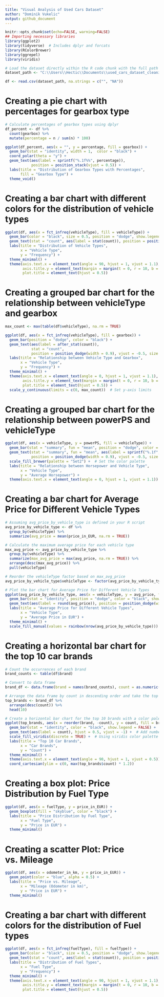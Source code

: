 ```yaml
---
title: "Visual Analysis of Used Cars Dataset"
author: "Dominik Vukelic"
output: github_document
---
```


```r
knitr::opts_chunk$set(echo=FALSE, warning=FALSE)
## Importing necessary libraries
library(ggplot2)
library(tidyverse)  # Includes dplyr and forcats
library(RColorBrewer)
library(ggrepel)
library(viridis)
```

```r
# Load the dataset directly within the R code chunk with the full path
dataset_path <- "C:\\Users\\Hectic\\Documents\\used_cars_dataset_cleaning\\cleaned starting file\\cleaned_autos.csv"

df <- read.csv(dataset_path, na.strings = c("", "NA"))
```

# Creating a pie chart with percentages for gearbox type

```r
# Calculate percentages of gearbox types using dplyr
df_percent <- df %>%
  count(gearbox) %>%
  mutate(percentage = n / sum(n) * 100)

ggplot(df_percent, aes(x = "", y = percentage, fill = gearbox)) +
  geom_bar(stat = "identity", width = 1,  color = "black") +
  coord_polar(theta = "y") +
  geom_text(aes(label = sprintf("%.1f%%", percentage)),
            position = position_stack(vjust = 0.5)) +
  labs(title = "Distribution of Gearbox Types with Percentages",
       fill = "Gearbox Type") +
  theme_void()
```

# Creating a bar chart with different colors for the distribution of vehicle types

```r
ggplot(df, aes(x = fct_infreq(vehicleType), fill = vehicleType)) +
  geom_bar(color = "black", size = 0.5, position = "dodge", show.legend = FALSE) +
  geom_text(stat = "count", aes(label = stat(count)), position = position_dodge(width = 0.9), vjust = -0.5) +  # Add numbers into the bars
  labs(title = "Distribution of Vehicle Types",
       x = "Vehicle Type",
       y = "Frequency") +
  theme_minimal() +
  theme(axis.text.x = element_text(angle = 90, hjust = 1, vjust = 1.1),
        axis.title.y = element_text(margin = margin(t = 0, r = 10, b = 0, l = 0)),
        plot.title = element_text(hjust = 0.5))
```

# Creating a grouped bar chart for the relationship between vehicleType and gearbox

```r
max_count <- max(table(df$vehicleType), na.rm = TRUE)

ggplot(df, aes(x = fct_infreq(vehicleType), fill = gearbox)) +
  geom_bar(position = "dodge", color = "black") +
  geom_text(aes(label = after_stat(count)),
            stat = "count",
            position = position_dodge(width = 0.9), vjust = -0.5, size = 3) +
  labs(title = "Relationship between Vehicle Type and Gearbox",
       x = "Vehicle Type",
       y = "Frequency") +
  theme_minimal() +
  theme(axis.text.x = element_text(angle = 0, hjust = 1, vjust = 1.1),
        axis.title.y = element_text(margin = margin(t = 0, r = 10, b = 0, l = 0)),
        plot.title = element_text(hjust = 0.5)) +
  scale_y_continuous(limits = c(0, max_count))  # Set y-axis limits
```

# Creating a grouped bar chart for the relationship between powerPS and vehicleType

```r
ggplot(df, aes(x = vehicleType, y = powerPS, fill = vehicleType)) +
  geom_bar(stat = "summary", fun = "mean", position = "dodge", color = "black", show.legend = FALSE) +
  geom_text(stat = "summary", fun = "mean", aes(label = sprintf("%.1f", after_stat(y))),
            position = position_dodge(width = 0.9), vjust = -0.5, size = 3) +  # Add numbers into the bars
  scale_fill_brewer(palette = "Set2") +  # Set the color palette
  labs(title = "Relationship between Horsepower and Vehicle Type",
       x = "Vehicle Type",
       y = "Average Horsepower") +
  theme(axis.text.x = element_text(angle = 0, hjust = 1, vjust = 1.1))
```

# Creating a bar chart for Average Price for Different Vehicle Types

```r

# Assuming avg_price_by_vehicle_type is defined in your R script
avg_price_by_vehicle_type <- df %>%
  group_by(vehicleType) %>%
  summarize(avg_price = mean(price_in_EUR, na.rm = TRUE))

# Calculate the maximum average price for each vehicle type
max_avg_price <- avg_price_by_vehicle_type %>%
  group_by(vehicleType) %>%
  summarize(max_avg_price = max(avg_price, na.rm = TRUE)) %>%
  arrange(desc(max_avg_price)) %>%
  pull(vehicleType)

# Reorder the vehicleType factor based on max_avg_price
avg_price_by_vehicle_type$vehicleType <- factor(avg_price_by_vehicle_type$vehicleType, levels = max_avg_price)

# Plot the bar chart for Average Price for Different Vehicle Types
ggplot(avg_price_by_vehicle_type, aes(x = vehicleType, y = avg_price, fill = vehicleType)) +
  geom_bar(stat = "identity", position = "dodge", color = "black", show.legend = FALSE) +
  geom_text(aes(label = round(avg_price)), position = position_dodge(width = 0.9), vjust = -0.5) +  # Add numbers above bars
  labs(title = "Average Price for Different Vehicle Types",
       x = "Vehicle Type",
       y = "Average Price in EUR") +
  theme_minimal() +
  scale_fill_manual(values = rainbow(nrow(avg_price_by_vehicle_type)))
```

# Creating a horizontal bar chart for the top 10 car brands

```r
# Count the occurrences of each brand
brand_counts <- table(df$brand)

# Convert to data frame
brand_df <- data.frame(brand = names(brand_counts), count = as.numeric(brand_counts))

# Arrange the data frame by count in descending order and take the top 10 brands
top_brands <- brand_df %>%
  arrange(desc(count)) %>%
  head(10)

# Create a horizontal bar chart for the top 10 brands with a color palette
ggplot(top_brands, aes(x = reorder(brand, -count), y = count, fill = brand)) +
  geom_bar(stat = "identity", color = "black", show.legend = FALSE) +
  geom_text(aes(label = count), hjust = 0.5, vjust = -1) +  # Add numbers above bars
  scale_fill_viridis(discrete = TRUE) +  # Using viridis color palette
  labs(title = "Top 10 Car Brands",
       x = "Car Brands",
       y = "Count") +
  theme_minimal() +
  theme(axis.text.x = element_text(angle = 90, hjust = 1, vjust = 0.5))+
  coord_cartesian(ylim = c(0, max(top_brands$count) * 1.2))

```

# Creating a box plot: Price Distribution by Fuel Type

```r
ggplot(df, aes(x = fuelType, y = price_in_EUR)) +
  geom_boxplot(fill = "skyblue", color = "black") +
  labs(title = "Price Distribution by Fuel Type",
       x = "Fuel Type",
       y = "Price in EUR") +
  theme_minimal()
```

# Creating a scatter Plot: Price vs. Mileage

```r
ggplot(df, aes(x = odometer_in_km, y = price_in_EUR)) +
  geom_point(color = "blue", alpha = 0.5) +
  labs(title = "Price vs. Mileage",
       x = "Mileage (Odometer in km)",
       y = "Price in EUR") +
  theme_minimal()
```

# Creating a bar chart with different colors for the distribution of Fuel types

```r
ggplot(df, aes(x = fct_infreq(fuelType), fill = fuelType)) +
  geom_bar(color = "black", size = 0.5, position = "dodge", show.legend = FALSE) +
  geom_text(stat = "count", aes(label = stat(count)), position = position_dodge(width = 0.9), vjust = -0.5) +  # Add numbers into the bars
  labs(title = "Distribution of Fuel Types",
       x = "Fuel Type",
       y = "Frequency") +
  theme_minimal() +
  theme(axis.text.x = element_text(angle = 90, hjust = 1, vjust = 1.1),
        axis.title.y = element_text(margin = margin(t = 0, r = 10, b = 0, l = 0)),
        plot.title = element_text(hjust = 0.5))
```

